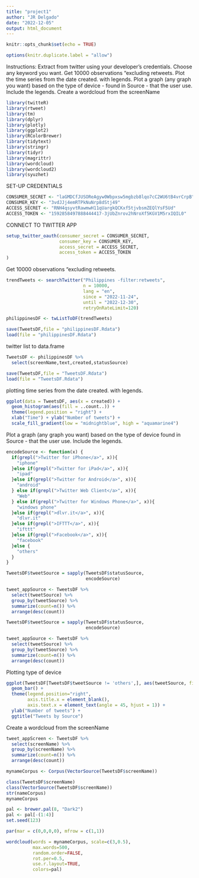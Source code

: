 ```yaml
---
title: "project1"
author: "JR Delgado"
date: "2022-12-05"
output: html_document
---
```


```r
knitr::opts_chunk$set(echo = TRUE)
```


```r
options(knitr.duplicate.label = "allow")
```

Instructions:
Extract from twitter using your developer's credentials. Choose any keyword you want. 
Get 10000 observations "excluding retweets.
Plot the time series from the date created. with legends. 
Plot a graph (any graph you want)  based on the type of device - found in Source - that the user use. Include the legends.
Create a wordcloud from the screenName
       
```r
library(twitteR)
library(rtweet)
library(tm)
library(dplyr)
library(plotly)
library(ggplot2)
library(RColorBrewer)
library(tidytext)
library(stringr)
library(tidyr)
library(magrittr)
library(wordcloud)
library(wordcloud2)
library(syuzhet)
```


SET-UP CREDENTIALS

```r
CONSUMER_SECRET <- "laGMDCfJUSOReAgyw0Wbpxsw5mgbzb8lqo7cC2WU6tB4vrCrpB"
CONSUMER_KEY <- "3vdJJj4emRTPkNuNrp8dStj49"
ACCESS_SECRET <- "RNH4qsyvtRawmwH11qUargkQCKxf5tjvbsmZEQlYsF5Ud"
ACCESS_TOKEN <- "1592858497888444417-3jUbZnrov2hNroXf5KGV1M5rxIQIL0"
```


CONNECT TO TWITTER APP
```r
setup_twitter_oauth(consumer_secret = CONSUMER_SECRET,
                    consumer_key = CONSUMER_KEY,
                    access_secret = ACCESS_SECRET,
                    access_token = ACCESS_TOKEN
)
```


Get 10000 observations "excluding retweets.


```r
trendTweets <- searchTwitter("Philippines -filter:retweets", 
                             n = 10000,
                             lang = "en",
                             since = "2022-11-24",
                             until = "2022-12-30",
                             retryOnRateLimit=120)
```


```r

philippinesDF <- twListToDF(trendTweets) 

save(TweetsDF,file = "philippinesDF.Rdata")
load(file = "philippinesDF.Rdata")

```


twitter list to data.frame

```r

TweetsDF <- philippinesDF %>%
  select(screenName,text,created,statusSource)

save(TweetsDF,file = "TweetsDF.Rdata")
load(file = "TweetsDF.Rdata")
```

plotting time series from the date created. with legends.

```r
ggplot(data = TweetsDF, aes(x = created)) +
  geom_histogram(aes(fill = ..count..)) +
  theme(legend.position = "right") +
  xlab("Time") + ylab("Number of tweets") + 
  scale_fill_gradient(low = "midnightblue", high = "aquamarine4")
```

Plot a graph (any graph you want)  based on the type of device found in Source - that the user use. Include the legends.

```r
encodeSource <- function(x) {
  if(grepl(">Twitter for iPhone</a>", x)){
    "iphone"
  }else if(grepl(">Twitter for iPad</a>", x)){
    "ipad"
  }else if(grepl(">Twitter for Android</a>", x)){
    "android"
  } else if(grepl(">Twitter Web Client</a>", x)){
    "Web"
  } else if(grepl(">Twitter for Windows Phone</a>", x)){
    "windows phone"
  }else if(grepl(">dlvr.it</a>", x)){
    "dlvr.it"
  }else if(grepl(">IFTTT</a>", x)){
    "ifttt"
  }else if(grepl(">Facebook</a>", x)){  
    "facebook"
  }else {
    "others"
  }
}
```


```r
TweetsDF$tweetSource = sapply(TweetsDF$statusSource, 
                              encodeSource)

tweet_appSource <- TweetsDF %>% 
  select(tweetSource) %>%
  group_by(tweetSource) %>%
  summarize(count=n()) %>%
  arrange(desc(count)) 

TweetsDF$tweetSource = sapply(TweetsDF$statusSource, 
                              encodeSource)

tweet_appSource <- TweetsDF %>% 
  select(tweetSource) %>%
  group_by(tweetSource) %>%
  summarize(count=n()) %>%
  arrange(desc(count)) 

```


Plotting type of device 

```r
ggplot(TweetsDF[TweetsDF$tweetSource != 'others',], aes(tweetSource, fill = tweetSource)) +
  geom_bar() +
  theme(legend.position="right",
        axis.title.x = element_blank(),
        axis.text.x = element_text(angle = 45, hjust = 1)) +
  ylab("Number of tweets") +
  ggtitle("Tweets by Source")
```


Create a wordcloud from the screenName

```r

tweet_appScreen <- TweetsDF %>%
  select(screenName) %>%
  group_by(screenName) %>%
  summarize(count=n()) %>%
  arrange(desc(count)) 

mynameCorpus <- Corpus(VectorSource(TweetsDF$screenName))  
```


```r
class(TweetsDF$screenName)
class(VectorSource(TweetsDF$screenName))
str(nameCorpus)
mynameCorpus 
```


```r
pal <- brewer.pal(8, "Dark2")
pal <- pal[-(1:4)]
set.seed(123)

par(mar = c(0,0,0,0), mfrow = c(1,1))
```


```r
wordcloud(words = mynameCorpus, scale=c(3,0.5),
          max.words=500,
          random.order=FALSE,
          rot.per=0.5,
          use.r.layout=TRUE,
          colors=pal)

```


